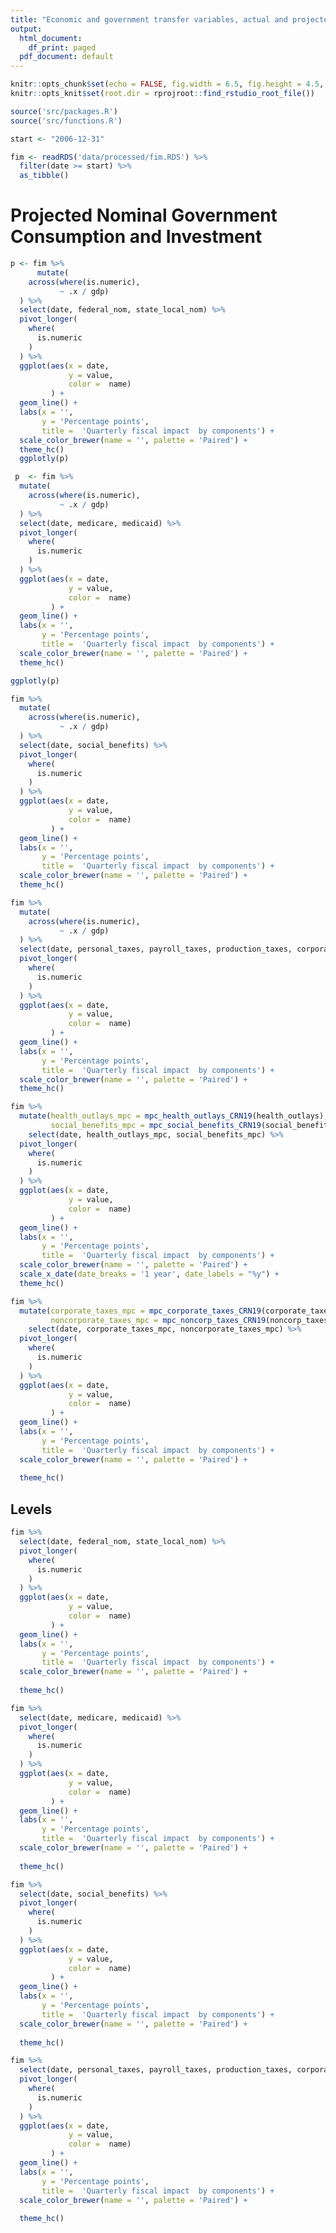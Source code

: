 ```yaml
---
title: "Economic and government transfer variables, actual and projected, 2007-2030"
output:
  html_document:
    df_print: paged
  pdf_document: default
---
```



```r
knitr::opts_chunk$set(echo = FALSE, fig.width = 6.5, fig.height = 4.5, fig.align = "center", warnings = FALSE, message = FALSE, cache  = TRUE)
knitr::opts_knit$set(root.dir = rprojroot::find_rstudio_root_file())
```

```r
source('src/packages.R')
source('src/functions.R')
```

```r
start <- "2006-12-31"

fim <- readRDS('data/processed/fim.RDS') %>%
  filter(date >= start) %>%
  as_tibble() 

```

# Projected Nominal Government Consumption and Investment

```r
p <- fim %>%
      mutate(
    across(where(is.numeric),
           ~ .x / gdp)
  ) %>%
  select(date, federal_nom, state_local_nom) %>%
  pivot_longer(
    where(
      is.numeric
    )
  ) %>%
  ggplot(aes(x = date,
             y = value,
             color =  name)
         ) +
  geom_line() +
  labs(x = '',
       y = 'Percentage points',
       title =  'Quarterly fiscal impact  by components') +
  scale_color_brewer(name = '', palette = 'Paired') +
  theme_hc()
  ggplotly(p)

```
```r
 p  <- fim %>%
  mutate(
    across(where(is.numeric),
           ~ .x / gdp)
  ) %>%
  select(date, medicare, medicaid) %>%
  pivot_longer(
    where(
      is.numeric
    )
  ) %>%
  ggplot(aes(x = date,
             y = value,
             color =  name)
         ) +
  geom_line() +
  labs(x = '',
       y = 'Percentage points',
       title =  'Quarterly fiscal impact  by components') +
  scale_color_brewer(name = '', palette = 'Paired') +
  theme_hc()

ggplotly(p)
```

```r
fim %>%
  mutate(
    across(where(is.numeric),
           ~ .x / gdp)
  ) %>%
  select(date, social_benefits) %>%
  pivot_longer(
    where(
      is.numeric
    )
  ) %>%
  ggplot(aes(x = date,
             y = value,
             color =  name)
         ) +
  geom_line() +
  labs(x = '',
       y = 'Percentage points',
       title =  'Quarterly fiscal impact  by components') +
  scale_color_brewer(name = '', palette = 'Paired') +
  theme_hc()
```
```r
fim %>%
  mutate(
    across(where(is.numeric),
           ~ .x / gdp)
  ) %>%
  select(date, personal_taxes, payroll_taxes, production_taxes, corporate_taxes) %>%
  pivot_longer(
    where(
      is.numeric
    )
  ) %>%
  ggplot(aes(x = date,
             y = value,
             color =  name)
         ) +
  geom_line() +
  labs(x = '',
       y = 'Percentage points',
       title =  'Quarterly fiscal impact  by components') +
  scale_color_brewer(name = '', palette = 'Paired') +
  theme_hc()
```
```r
fim %>%
  mutate(health_outlays_mpc = mpc_health_outlays_CRN19(health_outlays),
         social_benefits_mpc = mpc_social_benefits_CRN19(social_benefits)) %>%
    select(date, health_outlays_mpc, social_benefits_mpc) %>%
  pivot_longer(
    where(
      is.numeric
    )
  ) %>%
  ggplot(aes(x = date,
             y = value,
             color =  name)
         ) +
  geom_line() +
  labs(x = '',
       y = 'Percentage points',
       title =  'Quarterly fiscal impact  by components') +
  scale_color_brewer(name = '', palette = 'Paired') +
  scale_x_date(date_breaks = '1 year', date_labels = "%y") +
  theme_hc()
```

```r
fim %>%
  mutate(corporate_taxes_mpc = mpc_corporate_taxes_CRN19(corporate_taxes),
         noncorporate_taxes_mpc = mpc_noncorp_taxes_CRN19(noncorp_taxes)) %>%
    select(date, corporate_taxes_mpc, noncorporate_taxes_mpc) %>%
  pivot_longer(
    where(
      is.numeric
    )
  ) %>%
  ggplot(aes(x = date,
             y = value,
             color =  name)
         ) +
  geom_line() +
  labs(x = '',
       y = 'Percentage points',
       title =  'Quarterly fiscal impact  by components') +
  scale_color_brewer(name = '', palette = 'Paired') +
  
  theme_hc()
```


## Levels


```r
fim %>%
  select(date, federal_nom, state_local_nom) %>%
  pivot_longer(
    where(
      is.numeric
    )
  ) %>%
  ggplot(aes(x = date,
             y = value,
             color =  name)
         ) +
  geom_line() +
  labs(x = '',
       y = 'Percentage points',
       title =  'Quarterly fiscal impact  by components') +
  scale_color_brewer(name = '', palette = 'Paired') +
    
  theme_hc()
```

```r
fim %>%
  select(date, medicare, medicaid) %>%
  pivot_longer(
    where(
      is.numeric
    )
  ) %>%
  ggplot(aes(x = date,
             y = value,
             color =  name)
         ) +
  geom_line() +
  labs(x = '',
       y = 'Percentage points',
       title =  'Quarterly fiscal impact  by components') +
  scale_color_brewer(name = '', palette = 'Paired') +
  
  theme_hc()
```

```r
fim %>%
  select(date, social_benefits) %>%
  pivot_longer(
    where(
      is.numeric
    )
  ) %>%
  ggplot(aes(x = date,
             y = value,
             color =  name)
         ) +
  geom_line() +
  labs(x = '',
       y = 'Percentage points',
       title =  'Quarterly fiscal impact  by components') +
  scale_color_brewer(name = '', palette = 'Paired') +
  
  theme_hc()
```

```r
fim %>%
  select(date, personal_taxes, payroll_taxes, production_taxes, corporate_taxes) %>%
  pivot_longer(
    where(
      is.numeric
    )
  ) %>%
  ggplot(aes(x = date,
             y = value,
             color =  name)
         ) +
  geom_line() +
  labs(x = '',
       y = 'Percentage points',
       title =  'Quarterly fiscal impact  by components') +
  scale_color_brewer(name = '', palette = 'Paired') +
  
  theme_hc()
```
